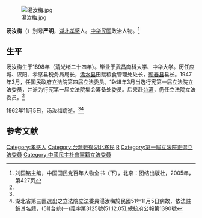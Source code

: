 [[File:湯汝梅.jpg|thumb]]

'''汤汝梅'''（{{bd|1898年||1962年|11月5日}}）别号'''严明'''，[[湖北|湖北]][[孝感|孝感]]人。[[中华民国|中华民国]]政治人物。<ref name=kmt>刘国铭主编，中国国民党百年人物全书（下），北京：团结出版社，2005年，第427页</ref>

==生平==
汤汝梅生于1898年（清光绪二十四年）。毕业于武昌商科大学、中华大学。历任应城、汉阳、孝感县税务局局长，[[浠水县|浠水县]]田赋粮食管理处处长，[[蕲春县|蕲春县]]县长。1947年3月，任国民政府立法院第四届立法委员。1948年3月当选行宪第一届立法院立法委员，并派为行宪第一届立法院集会筹备处委员。后来赴[[台湾|台湾]]，仍任立法院立法委员。<ref name=kmt/>

1962年11月5日，汤汝梅病逝。<ref name=kmt/><ref>湖北省第三區選出之立法院立法委員湯汝梅於民國51年11月5日病故，依法註銷其名籍，(51)台統(一)義字第3125號(51.12.05),總統府公報第1390號</ref>

==参考文献==
{{reflist}}

{{第4屆中華民國訓政時期立法委員名單}}
{{DEFAULTSORT:Tang汤}}
[[Category:孝感人|Category:孝感人]]
[[Category:台灣戰後湖北移民|Category:台灣戰後湖北移民]]
[[Category:汤姓|R]]
[[Category:第一屆立法院正選立法委員|Category:第一屆立法院正選立法委員]]
[[Category:中國民主社會黨籍立法委員|Category:中國民主社會黨籍立法委員]]